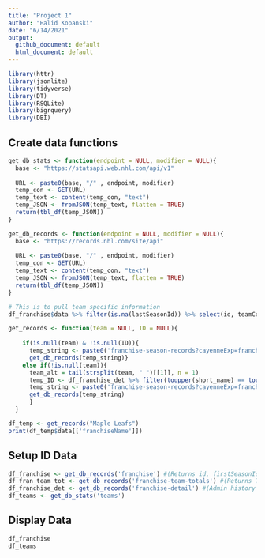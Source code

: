 ```yaml
---
title: "Project 1"
author: "Halid Kopanski"
date: "6/14/2021"
output:
  github_document: default
  html_document: default
---
```


```r
library(httr)
library(jsonlite)
library(tidyverse)
library(DT)
library(RSQLite)
library(bigrquery)
library(DBI)
```

## Create data functions

```r
get_db_stats <- function(endpoint = NULL, modifier = NULL){
  base <- "https://statsapi.web.nhl.com/api/v1"
  
  URL <- paste0(base, "/" , endpoint, modifier)
  temp_con <- GET(URL)
  temp_text <- content(temp_con, "text")
  temp_JSON <- fromJSON(temp_text, flatten = TRUE)
  return(tbl_df(temp_JSON))
}

get_db_records <- function(endpoint = NULL, modifier = NULL){
  base <- "https://records.nhl.com/site/api"
  
  URL <- paste0(base, "/" , endpoint, modifier)
  temp_con <- GET(URL)
  temp_text <- content(temp_con, "text")
  temp_JSON <- fromJSON(temp_text, flatten = TRUE)
  return(tbl_df(temp_JSON))
}

# This is to pull team specific information
df_franchise$data %>% filter(is.na(lastSeasonId)) %>% select(id, teamCommonName) %>% knitr::kable()

get_records <- function(team = NULL, ID = NULL){
  
    if(is.null(team) & !is.null(ID)){
      temp_string <- paste0('franchise-season-records?cayenneExp=franchiseId=', as.character(ID))
      get_db_records(temp_string)}
    else if(!is.null(team)){
      team_alt = tail(strsplit(team, " ")[[1]], n = 1)
      temp_ID <- df_franchise_det %>% filter(toupper(short_name) == toupper(team_alt)) %>% select(id)
      temp_string <- paste0('franchise-season-records?cayenneExp=franchiseId=', as.character(temp_ID))
      get_db_records(temp_string)
      }
  }

df_temp <- get_records("Maple Leafs")
print(df_temp$data[['franchiseName']])
```

## Setup ID Data

```r
df_franchise <- get_db_records('franchise') #(Returns id, firstSeasonId and lastSeasonId and name of every team in the history of the NHL)
df_fran_team_tot <- get_db_records('franchise-team-totals') #(Returns Total stats for every franchise (ex roadTies, roadWins, etc))
df_franchise_det <- get_db_records('franchise-detail') #(Admin history and retired numbers)
df_teams <- get_db_stats('teams')
```

## Display Data

```r
df_franchise
df_teams
```
